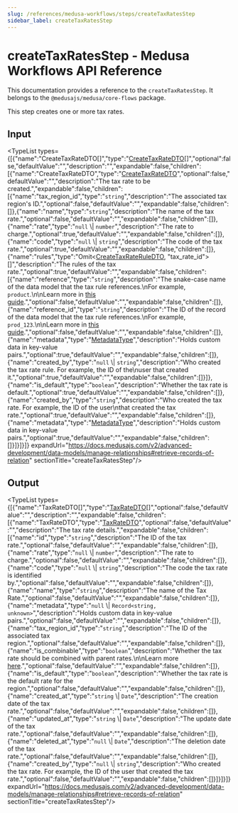 ```yaml
---
slug: /references/medusa-workflows/steps/createTaxRatesStep
sidebar_label: createTaxRatesStep
---
```



# createTaxRatesStep - Medusa Workflows API Reference

This documentation provides a reference to the `createTaxRatesStep`. It belongs to the `@medusajs/medusa/core-flows` package.

This step creates one or more tax rates.

## Input

<TypeList types={[{"name":"CreateTaxRateDTO[]","type":"[CreateTaxRateDTO](../../../../../tax/interfaces/tax.CreateTaxRateDTO/page.mdx)[]","optional":false,"defaultValue":"","description":"","expandable":false,"children":[{"name":"CreateTaxRateDTO","type":"[CreateTaxRateDTO](../../../../../tax/interfaces/tax.CreateTaxRateDTO/page.mdx)","optional":false,"defaultValue":"","description":"The tax rate to be created.","expandable":false,"children":[{"name":"tax_region_id","type":"`string`","description":"The associated tax region's ID.","optional":false,"defaultValue":"","expandable":false,"children":[]},{"name":"name","type":"`string`","description":"The name of the tax rate.","optional":false,"defaultValue":"","expandable":false,"children":[]},{"name":"rate","type":"`null` \\| `number`","description":"The rate to charge.","optional":true,"defaultValue":"","expandable":false,"children":[]},{"name":"code","type":"`null` \\| `string`","description":"The code of the tax rate.","optional":true,"defaultValue":"","expandable":false,"children":[]},{"name":"rules","type":"Omit&#60;[CreateTaxRateRuleDTO](../../../../../tax/interfaces/tax.CreateTaxRateRuleDTO/page.mdx), \"tax_rate_id\"&#62;[]","description":"The rules of the tax rate.","optional":true,"defaultValue":"","expandable":false,"children":[{"name":"reference","type":"`string`","description":"The snake-case name of the data model that the tax rule references.\nFor example, `product`.\n\nLearn more in [this guide](https://docs.medusajs.com/experimental/tax/tax-rates-and-rules/#what-are-tax-rules).","optional":false,"defaultValue":"","expandable":false,"children":[]},{"name":"reference_id","type":"`string`","description":"The ID of the record of the data model that the tax rule references.\nFor example, `prod_123`.\n\nLearn more in [this guide](https://docs.medusajs.com/experimental/tax/tax-rates-and-rules/#what-are-tax-rules).","optional":false,"defaultValue":"","expandable":false,"children":[]},{"name":"metadata","type":"[MetadataType](../../../../../tax/types/tax.MetadataType/page.mdx)","description":"Holds custom data in key-value pairs.","optional":true,"defaultValue":"","expandable":false,"children":[]},{"name":"created_by","type":"`null` \\| `string`","description":"Who created the tax rate rule. For example, the ID of the\nuser that created it.","optional":true,"defaultValue":"","expandable":false,"children":[]}]},{"name":"is_default","type":"`boolean`","description":"Whether the tax rate is default.","optional":true,"defaultValue":"","expandable":false,"children":[]},{"name":"created_by","type":"`string`","description":"Who created the tax rate. For example, the ID of the user\nthat created the tax rate.","optional":true,"defaultValue":"","expandable":false,"children":[]},{"name":"metadata","type":"[MetadataType](../../../../../tax/types/tax.MetadataType/page.mdx)","description":"Holds custom data in key-value pairs.","optional":true,"defaultValue":"","expandable":false,"children":[]}]}]}]} expandUrl="https://docs.medusajs.com/v2/advanced-development/data-models/manage-relationships#retrieve-records-of-relation" sectionTitle="createTaxRatesStep"/>

## Output

<TypeList types={[{"name":"TaxRateDTO[]","type":"[TaxRateDTO](../../../../../tax/interfaces/tax.TaxRateDTO/page.mdx)[]","optional":false,"defaultValue":"","description":"","expandable":false,"children":[{"name":"TaxRateDTO","type":"[TaxRateDTO](../../../../../tax/interfaces/tax.TaxRateDTO/page.mdx)","optional":false,"defaultValue":"","description":"The tax rate details.","expandable":false,"children":[{"name":"id","type":"`string`","description":"The ID of the tax rate.","optional":false,"defaultValue":"","expandable":false,"children":[]},{"name":"rate","type":"`null` \\| `number`","description":"The rate to charge.","optional":false,"defaultValue":"","expandable":false,"children":[]},{"name":"code","type":"`null` \\| `string`","description":"The code the tax rate is identified by.","optional":false,"defaultValue":"","expandable":false,"children":[]},{"name":"name","type":"`string`","description":"The name of the Tax Rate.","optional":false,"defaultValue":"","expandable":false,"children":[]},{"name":"metadata","type":"`null` \\| `Record<string, unknown>`","description":"Holds custom data in key-value pairs.","optional":false,"defaultValue":"","expandable":false,"children":[]},{"name":"tax_region_id","type":"`string`","description":"The ID of the associated tax region.","optional":false,"defaultValue":"","expandable":false,"children":[]},{"name":"is_combinable","type":"`boolean`","description":"Whether the tax rate should be combined with parent rates.\n\nLearn more [here](https://docs.medusajs.com/v2/resources/commerce-modules/tax/tax-rates-and-rules#combinable-tax-rates).","optional":false,"defaultValue":"","expandable":false,"children":[]},{"name":"is_default","type":"`boolean`","description":"Whether the tax rate is the default rate for the region.","optional":false,"defaultValue":"","expandable":false,"children":[]},{"name":"created_at","type":"`string` \\| `Date`","description":"The creation date of the tax rate.","optional":false,"defaultValue":"","expandable":false,"children":[]},{"name":"updated_at","type":"`string` \\| `Date`","description":"The update date of the tax rate.","optional":false,"defaultValue":"","expandable":false,"children":[]},{"name":"deleted_at","type":"`null` \\| `Date`","description":"The deletion date of the tax rate.","optional":false,"defaultValue":"","expandable":false,"children":[]},{"name":"created_by","type":"`null` \\| `string`","description":"Who created the tax rate. For example, the ID of the user that created the tax rate.","optional":false,"defaultValue":"","expandable":false,"children":[]}]}]}]} expandUrl="https://docs.medusajs.com/v2/advanced-development/data-models/manage-relationships#retrieve-records-of-relation" sectionTitle="createTaxRatesStep"/>
